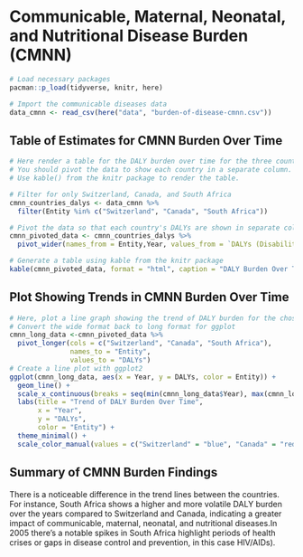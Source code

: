 # Communicable, Maternal, Neonatal, and Nutritional Disease Burden (CMNN)

```r
# Load necessary packages
pacman::p_load(tidyverse, knitr, here)

# Import the communicable diseases data
data_cmnn <- read_csv(here("data", "burden-of-disease-cmnn.csv"))
```

## Table of Estimates for CMNN Burden Over Time
```r
# Here render a table for the DALY burden over time for the three countries 
# You should pivot the data to show each country in a separate column.
# Use kable() from the knitr package to render the table.

# Filter for only Switzerland, Canada, and South Africa
cmnn_countries_dalys <- data_cmnn %>%
  filter(Entity %in% c("Switzerland", "Canada", "South Africa"))

# Pivot the data so that each country's DALYs are shown in separate columns
cmnn_pivoted_data <- cmnn_countries_dalys %>%
  pivot_wider(names_from = Entity,Year, values_from = `DALYs (Disability-Adjusted Life Years) - Communicable, maternal, neonatal, and nutritional diseases - Sex: Both - Age: Age-standardized (Rate)`)

# Generate a table using kable from the knitr package
kable(cmnn_pivoted_data, format = "html", caption = "DALY Burden Over Time for Switzerland, Canada, and South Africa")
```

## Plot Showing Trends in CMNN Burden Over Time

```r
# Here, plot a line graph showing the trend of DALY burden for the chosen countries over time. You can use ggplot2 to create this plot. Each country's line should be a different color.
# Convert the wide format back to long format for ggplot
cmnn_long_data <-cmnn_pivoted_data %>%
  pivot_longer(cols = c("Switzerland", "Canada", "South Africa"),
               names_to = "Entity",
               values_to = "DALYs")
# Create a line plot with ggplot2
ggplot(cmnn_long_data, aes(x = Year, y = DALYs, color = Entity)) +
  geom_line() + 
  scale_x_continuous(breaks = seq(min(cmnn_long_data$Year), max(cmnn_long_data$Year), by = 5)) +
  labs(title = "Trend of DALY Burden Over Time",
       x = "Year",
       y = "DALYs",
       color = "Entity") +
  theme_minimal() +
  scale_color_manual(values = c("Switzerland" = "blue", "Canada" = "red", "South Africa" = "green"))

```


## Summary of CMNN Burden Findings
There is a noticeable difference in the trend lines between the countries. For instance, South Africa shows a higher and  more volatile DALY burden over the years compared to Switzerland and Canada, indicating a greater impact of communicable, maternal, neonatal, and nutritional diseases.In 2005 there's a notable spikes in South Africa highlight periods of health crises or gaps in disease control and prevention, in this case HIV/AIDs).


